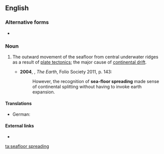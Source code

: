==English==

===Alternative forms===
* {{l|en|sea-floor spreading}}

===Noun===
{{en-noun|head=[[seafloor]] [[spreading]]|-}}

# {{lb|en|geology}} The outward movement of the seafloor from central underwater ridges as a result of [[plate tectonics]]; the major cause of [[continental drift]].
#* '''2004''', {{w|Richard Fortey}}, ''The Earth'', Folio Society 2011, p. 143:
#*: However, the recognition of '''sea-floor spreading''' made sense of continental splitting without having to invoke earth expansion.

====Translations====
{{trans-top|outward movement of the seafloor}}
* German: {{t|de|Ozeanbodenspreizung|f}}
{{trans-mid}}
{{trans-bottom}}

====External links====
* {{pedialite}}

[[ta:seafloor spreading]]